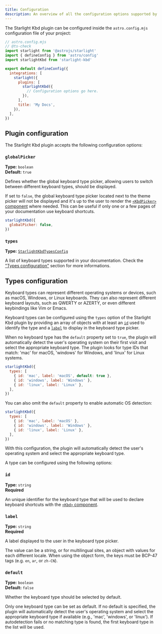 ```yaml
---
title: Configuration
description: An overview of all the configuration options supported by the Starlight Kbd plugin.
---
```


The Starlight Kbd plugin can be configured inside the `astro.config.mjs` configuration file of your project:

```js {12}
// astro.config.mjs
// @ts-check
import starlight from '@astrojs/starlight'
import { defineConfig } from 'astro/config'
import starlightKbd from 'starlight-kbd'

export default defineConfig({
  integrations: [
    starlight({
      plugins: [
        starlightKbd({
          // Configuration options go here.
        }),
      ],
      title: 'My Docs',
    }),
  ],
})
```

## Plugin configuration

The Starlight Kbd plugin accepts the following configuration options:

### `globalPicker`

**Type:** `boolean`  
**Default:** `true`

Defines whether the global keyboard type picker, allowing users to switch between different keyboard types, should be displayed.

If set to `false`, the global keyboard type picker located next to the theme picker will not be displayed and it's up to the user to render the [`<KbdPicker>` component](/components/kbdpicker/) where needed.
This can be useful if only one or a few pages of your documentation use keyboard shortcuts.

```js {2}
starlightKbd({
  globalPicker: false,
})
```

### `types`

**Type:** [`StarlightKbdTypesConfig`](#types-configuration)

A list of keyboard types supported in your documentation.
Check the ["Types configuration"](#types-configuration) section for more informations.

## Types configuration

Keyboard types can represent different operating systems or devices, such as macOS, Windows, or Linux keyboards.
They can also represent different keyboard layouts, such as QWERTY or AZERTY, or even different keybindings like Vim or Emacs.

Keyboard types can be configured using the `types` option of the Starlight Kbd plugin by providing an array of objects with at least an [`id`](#id) used to identify the type and a [`label`](#label) to display in the keyboard type picker.

When no keyboard type has the `default` property set to `true`, the plugin will automatically detect the user's operating system on their first visit and select the appropriate keyboard type. The plugin looks for type IDs that match: 'mac' for macOS, 'windows' for Windows, and 'linux' for Linux systems.

```js {3-5}
starlightKbd({
  types: [
    { id: 'mac', label: 'macOS', default: true },
    { id: 'windows', label: 'Windows' },
    { id: 'linux', label: 'Linux' },
  ],
})
```

You can also omit the `default` property to enable automatic OS detection:

```js
starlightKbd({
  types: [
    { id: 'mac', label: 'macOS' },
    { id: 'windows', label: 'Windows' },
    { id: 'linux', label: 'Linux' },
  ],
})
```

With this configuration, the plugin will automatically detect the user's operating system and select the appropriate keyboard type.

A type can be configured using the following options:

### `id`

**Type:** `string`  
**Required**

An unique identifier for the keyboard type that will be used to declare keyboard shortcuts with the [`<Kbd>` component](/components/kbd/).

### `label`

**Type:** `string`  
**Required**

A label displayed to the user in the keyboard type picker.

The value can be a string, or for multilingual sites, an object with values for each different locale.
When using the object form, the keys must be BCP-47 tags (e.g. `en`, `ar`, or `zh-CN`).

### `default`

**Type:** `boolean`  
**Default:** `false`

Whether the keyboard type should be selected by default.

Only one keyboard type can be set as default. If no default is specified, the plugin will automatically detect the user's operating system and select the appropriate keyboard type if available (e.g., 'mac', 'windows', or 'linux'). If autodetection fails or no matching type is found, the first keyboard type in the list will be used.
